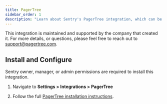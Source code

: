 ```yaml
---
title: PagerTree
sidebar_order: 1
description: "Learn about Sentry's PagerTree integration, which can be used to send SMS, voice, push, email, and Slack notifications for Sentry issues and errors."
---
```


This integration is maintained and supported by the company that created it. For more details, or questions, please feel free to reach out to support@pagertree.com.
## Install and Configure

<Alert>

Sentry owner, manager, or admin permissions are required to install this integration.

</Alert>

1. Navigate to **Settings > Integrations > PagerTree**

2. Follow the full [PagerTree installation instructions](https://pagertree.com/docs/integration-guides/sentry).

